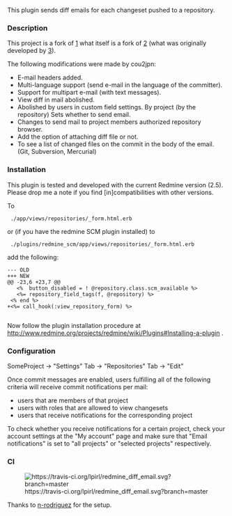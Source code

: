 This plugin sends diff emails for each changeset pushed to a repository.

=== Description ===

This project is a fork of
[https://github.com/cou2jpn/redmine_diff_email]
what itself is a fork of
[https://github.com/kahseng/redmine_diff_email.git]
(what was originally developed by
[https://github.com/Lamar/]).

The following modifications were made by cou2jpn:

* E-mail headers added.
* Multi-language support (send e-mail in the language of the committer).
* Support for multipart e-mail (with text messages).
* View diff in mail abolished.
* Abolished by users in custom field settings. By project (by the repository) Sets whether to send email.
* Changes to send mail to project members authorized repository browser.
* Add the option of attaching diff file or not.
* To see a list of changed files on the commit in the body of the email. (Git, Subversion, Mercurial)

=== Installation ===

This plugin is tested and developed with the current Redmine version (2.5).
Please drop me a note if you find [in]compatibilities with other versions.

To

  ./app/views/repositories/_form.html.erb

or (if you have the redmine SCM plugin installed) to

  ./plugins/redmine_scm/app/views/repositories/_form.html.erb

add the following:

 --- OLD
 +++ NEW
 @@ -23,6 +23,7 @@
    <%  button_disabled = ! @repository.class.scm_available %>
    <%= repository_field_tags(f, @repository) %>
  <% end %>
 +<%= call_hook(:view_repository_form) %>
  </div>
  <p>

Now follow the plugin installation procedure at http://www.redmine.org/projects/redmine/wiki/Plugins#Installing-a-plugin .

=== Configuration ===

SomeProject -> "Settings" Tab -> "Repositories" Tab -> "Edit"

Once commit messages are enabled,
users fulfilling all of the following criteria will receive commit notifications per mail:

* users that are members of that project
* users with roles that are allowed to view changesets
* users that receive notifications for the corresponding project

To check whether you receive notifications for a certain project, check your account settings at the "My account" page
and make sure that "Email notifications" is set to "all projects" or "selected projects" respectively. 

=== CI ===

[[File:https://travis-ci.org/lpirl/redmine_diff_email.svg?branch=master]]

Thanks to [[https://github.com/n-rodriguez|n-rodriguez]] for the setup.
